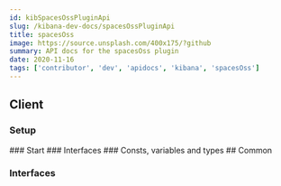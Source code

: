 ```yaml
---
id: kibSpacesOssPluginApi
slug: /kibana-dev-docs/spacesOssPluginApi
title: spacesOss
image: https://source.unsplash.com/400x175/?github
summary: API docs for the spacesOss plugin
date: 2020-11-16
tags: ['contributor', 'dev', 'apidocs', 'kibana', 'spacesOss']
---
```



## Client

### Setup
<DocDefinitionList data={[spacesOssObj.client.setup]}/>
### Start
<DocDefinitionList data={[spacesOssObj.client.start]}/>
### Interfaces
<DocDefinitionList data={spacesOssObj.client.interfaces}/>
### Consts, variables and types
<DocDefinitionList data={spacesOssObj.client.misc}/>
## Common

### Interfaces
<DocDefinitionList data={spacesOssObj.common.interfaces}/>
